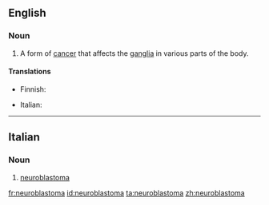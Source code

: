 ==English==

===Noun===
{{wikipedia}}
{{en-noun|s|neuroblastomata}}

# {{context|oncology|lang=en}} A form of [[cancer]] that affects the [[ganglia]] in various parts of the body.

====Translations====
{{trans-top|form of cancer}}
* Finnish: {{t|fi|neuroblastooma}}
{{trans-mid}}
* Italian: {{t|it|neuroblastoma|m}}
{{trans-bottom}}

----

==Italian==
{{wikipedia|lang=it}}

===Noun===
{{it-noun|m|neuroblastomi}}

# {{context|oncology|lang=it}} [[#English|neuroblastoma]]

[[fr:neuroblastoma]]
[[id:neuroblastoma]]
[[ta:neuroblastoma]]
[[zh:neuroblastoma]]